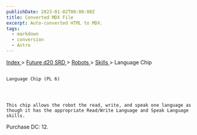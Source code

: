 ```yaml
---
publishDate: 2023-01-02T00:00:00Z
title: Converted MDX File
excerpt: Auto-converted HTML to MDX.
tags:
  - markdown
  - conversion
  - Astro
---
```


[
Index
](-index) >
[
Future d20 SRD
](future-d20-srd-index) >
[
Robots
](future-d20-srd-robots-index) >
[
Skills
](future-d20-srd-robots-skills-index) > Language Chip

##

    Language Chip (PL 6)




    This chip allows the robot the read, write, and speak one language as though it has the appropriate Read/Write Language and Speak Language skills.

Purchase DC: 12.
